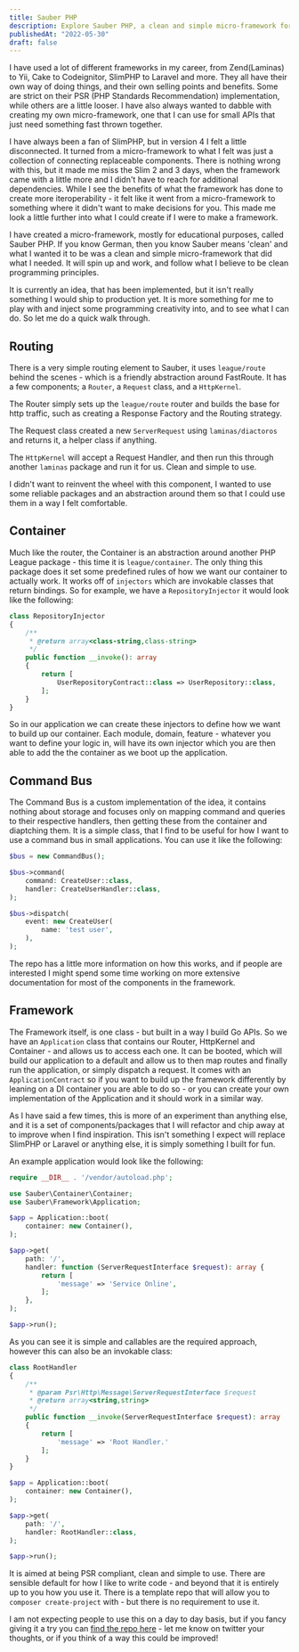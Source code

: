```yaml
---
title: Sauber PHP
description: Explore Sauber PHP, a clean and simple micro-framework for small APIs. Learn about its routing, dependency injection, and custom Command Bus in this informative article.
publishedAt: "2022-05-30"
draft: false
---
```


I have used a lot of different frameworks in my career, from Zend(Laminas) to Yii, Cake to Codeignitor, SlimPHP to Laravel and more. They all have their own way of doing things, and their own selling points and benefits. Some are strict on their PSR (PHP Standards Recommendation) implementation, while others are a little looser. I have also always wanted to dabble with creating my own micro-framework, one that I can use for small APIs that just need something fast thrown together.

I have always been a fan of SlimPHP, but in version 4 I felt a little disconnected. It turned from a micro-framework to what I felt was just a collection of connecting replaceable components. There is nothing wrong with this, but it made me miss the Slim 2 and 3 days, when the framework came with a little more and I didn't have to reach for additional dependencies. While I see the benefits of what the framework has done to create more iteroperability - it felt like it went from a micro-framework to something where it didn't want to make decisions for you. This made me look a little further into what I could create if I were to make a framework.

I have created a micro-framework, mostly for educational purposes, called Sauber PHP. If you know German, then you know Sauber means 'clean' and what I wanted it to be was a clean and simple micro-framework that did what I needed. It will spin up and work, and follow what I believe to be clean programming principles.

It is currently an idea, that has been implemented, but it isn't really something I would ship to production yet. It is more something for me to play with and inject some programming creativity into, and to see what I can do. So let me do a quick walk through.

## Routing

There is a very simple routing element to Sauber, it uses `league/route` behind the scenes - which is a friendly abstraction around FastRoute. It has a few components; a `Router`, a `Request` class, and a `HttpKernel`.

The Router simply sets up the `league/route` router and builds the base for http traffic, such as creating a Response Factory and the Routing strategy.

The Request class created a new `ServerRequest` using `laminas/diactoros` and returns it, a helper class if anything.

The `HttpKernel` will accept a Request Handler, and then run this through another `laminas` package and run it for us. Clean and simple to use.

I didn't want to reinvent the wheel with this component, I wanted to use some reliable packages and an abstraction around them so that I could use them in a way I felt comfortable. 

## Container

Much like the router, the Container is an abstraction around another PHP League package - this time it is `league/container`. The only thing this package does it set some predefined rules of how we want our container to actually work. It works off of `injectors` which are invokable classes that return bindings. So for example, we have a `RepositoryInjector` it would look like the following:

```php
class RepositoryInjector
{
    /**
     * @return array<class-string,class-string>
     */
    public function __invoke(): array
    {
        return [
            UserRepositoryContract::class => UserRepository::class,
        ];
    }
}
```

So in our application we can create these injectors to define how we want to build up our container. Each module, domain, feature - whatever you want to define your logic in, will have its own injector which you are then able to add the the container as we boot up the application.


## Command Bus

The Command Bus is a custom implementation of the idea, it contains nothing about storage and focuses only on mapping command and queries to their respective handlers, then getting these from the container and diaptching them. It is a simple class, that I find to be useful for how I want to use a command bus in small applications. You can use it like the following:

```php
$bus = new CommandBus();

$bus->command(
    command: CreateUser::class,
    handler: CreateUserHandler::class,
);

$bus->dispatch(
    event: new CreateUser(
        name: 'test user',
    ),
);
```

The repo has a little more information on how this works, and if people are interested I might spend some time working on more extensive documentation for most of the components in the framework.

## Framework

The Framework itself, is one class - but built in a way I build Go APIs. So we have an `Application` class that contains our Router, HttpKernel and Container - and allows us to access each one. It can be booted, which will build our application to a default and allow us to then map routes and finally run the application, or simply dispatch a request. It comes with an `ApplicationContract` so if you want to build up the framework differently by leaning on a DI container you are able to do so - or you can create your own implementation of the Application and it should work in a similar way.

As I have said a few times, this is more of an experiment than anything else, and it is a set of components/packages that I will refactor and chip away at to improve when I find inspiration. This isn't something I expect will replace SlimPHP or Laravel or anything else, it is simply something I built for fun.

An example application would look like the following:

```php
require __DIR__ . '/vendor/autoload.php';

use Sauber\Container\Container;
use Sauber\Framework\Application;

$app = Application::boot(
    container: new Container(),
);

$app->get(
    path: '/',
    handler: function (ServerRequestInterface $request): array {
        return [
            'message' => 'Service Online',
        ];
    },
);

$app->run();
```

As you can see it is simple and callables are the required approach, however this can also be an invokable class:

```php
class RootHandler
{
    /**
     * @param Psr\Http\Message\ServerRequestInterface $request
     * @return array<string,string>
     */
    public function __invoke(ServerRequestInterface $request): array
    {
        return [
            'message' => 'Root Handler.'
        ];
    }
}

$app = Application::boot(
    container: new Container(),
);

$app->get(
    path: '/',
    handler: RootHandler::class,
);

$app->run();
```

It is aimed at being PSR compliant, clean and simple to use. There are sensible default for how I like to write code - and beyond that it is entirely up to you how you use it. There is a template repo that will allow you to `composer create-project` with - but there is no requirement to use it.

I am not expecting people to use this on a day to day basis, but if you fancy giving it a try you can [find the repo here](https://github.com/sauber-php) - let me know on twitter your thoughts, or if you think of a way this could be improved!
